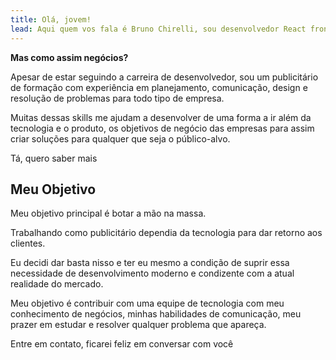 ```yaml
---
title: Olá, jovem!
lead: Aqui quem vos fala é Bruno Chirelli, sou desenvolvedor React frontend com experiência em comunicação e negócios.
---
```



**Mas como assim negócios?**

Apesar de estar seguindo a carreira de desenvolvedor, sou um publicitário de formação com experiência em planejamento, comunicação, design e resolução de problemas para todo tipo de empresa.

Muitas dessas skills me ajudam a desenvolver de uma forma a ir além da tecnologia e o produto, os objetivos de negócio das empresas para assim criar soluções para qualquer que seja o público-alvo.

<Link to="/oie">Tá, quero saber mais</Link>

## Meu Objetivo

Meu objetivo principal é botar a mão na massa.

Trabalhando como publicitário dependia da tecnologia para dar retorno aos clientes.

Eu decidi dar basta nisso e ter eu mesmo a condição de suprir essa necessidade de desenvolvimento moderno e condizente com a atual realidade do mercado.

Meu objetivo é contribuir com uma equipe de tecnologia com meu conhecimento de negócios, minhas habilidades de comunicação, meu prazer em estudar e resolver qualquer problema que apareça.

<Link to="/contato">Entre em contato, ficarei feliz em conversar com você</Link>
